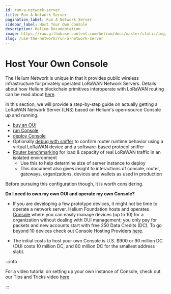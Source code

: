 ```yaml
---
id: run-a-network-server
title: Run A Network Server
pagination_label: Run A Network Server
sidebar_label: Host Your Own Console
description: Helium Documentation
image: https://raw.githubusercontent.com/helium/docs/master/static/img/link-image.png
slug: /use-the-network/run-a-network-server
---
```


# Host Your Own Console

The Helium Network is unique in that it provides public wireless infrastructure for privately
operated LoRaWAN Network Servers. Details about how Helium blockchain primitives interoperate with
LoRaWAN routing can be read about [here](/lorawan-on-helium).

In this section, we will provide a step-by-step guide on actually getting a LoRaWAN Network Server
(LNS) based on Helium's open-source Console up and running.

- [buy an OUI](/use-the-network/run-a-network-server/buy-an-oui)
- [run Console](/use-the-network/run-a-network-server/run-console)
- [deploy Console](/use-the-network/run-a-network-server/deploy-console)
- Optionally [debug with sniffer](/use-the-network/run-a-network-server/debug-with-sniffer) to
  confirm router runtime behavior using a virtual LoRaWAN device and a software-based protocol
  sniffer
- [Router benchmarking](/use-the-network/run-a-network-server/router-benchmarking) for load &
  capacity of real LoRaWAN traffic in an isolated environment
  - Use this to help determine size of server instance to deploy
  - This document also gives insight to interactions of console, router, gateways, organizations,
    devices and wallets as used in production

Before pursuing this configuration though, it is worth considering.

**Do I need to own my own OUI and operate my own Console?**

- If you are developing a few prototype devices, it might not be time to operate a network server.
  Helium Foundation hosts and operates [Console](/use-the-network/console) where you can easily
  manage devices (up to 10) for a organization without dealing with OUI management; you only pay for
  packets and new accounts start with free 250 Data Credits (DC). To go beyond 10 devices check out
  Console Hosting Providers [here](/use-the-network/console/hosting-providers).

- The initial costs to host your own Console is U.S. $900 or 90 million DC (OUI costs 10 million DC,
  and 80 million DC for the smallest address slab).

:::info

For a video tutorial on setting up your own instance of Console, check out our Tips and Tricks video
[here](https://www.youtube.com/watch?v=rVb5gfE_vs8)

:::
